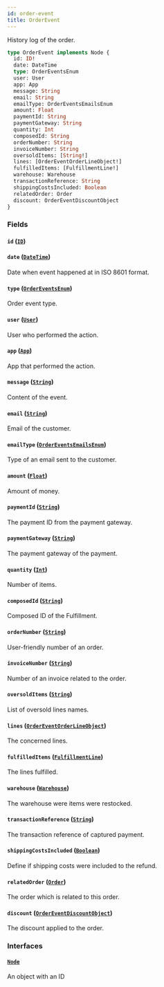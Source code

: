 ```yaml
---
id: order-event
title: OrderEvent
---
```


History log of the order.

```graphql
type OrderEvent implements Node {
  id: ID!
  date: DateTime
  type: OrderEventsEnum
  user: User
  app: App
  message: String
  email: String
  emailType: OrderEventsEmailsEnum
  amount: Float
  paymentId: String
  paymentGateway: String
  quantity: Int
  composedId: String
  orderNumber: String
  invoiceNumber: String
  oversoldItems: [String!]
  lines: [OrderEventOrderLineObject!]
  fulfilledItems: [FulfillmentLine!]
  warehouse: Warehouse
  transactionReference: String
  shippingCostsIncluded: Boolean
  relatedOrder: Order
  discount: OrderEventDiscountObject
}
```

### Fields

#### `id` ([`ID`](../../../developer/api-reference/scalars/id))

#### `date` ([`DateTime`](../../../developer/api-reference/scalars/date-time))

Date when event happened at in ISO 8601 format.

#### `type` ([`OrderEventsEnum`](../../../developer/api-reference/enums/order-events-enum))

Order event type.

#### `user` ([`User`](../../../developer/api-reference/objects/user))

User who performed the action.

#### `app` ([`App`](../../../developer/api-reference/objects/app))

App that performed the action.

#### `message` ([`String`](../../../developer/api-reference/scalars/string))

Content of the event.

#### `email` ([`String`](../../../developer/api-reference/scalars/string))

Email of the customer.

#### `emailType` ([`OrderEventsEmailsEnum`](../../../developer/api-reference/enums/order-events-emails-enum))

Type of an email sent to the customer.

#### `amount` ([`Float`](../../../developer/api-reference/scalars/float))

Amount of money.

#### `paymentId` ([`String`](../../../developer/api-reference/scalars/string))

The payment ID from the payment gateway.

#### `paymentGateway` ([`String`](../../../developer/api-reference/scalars/string))

The payment gateway of the payment.

#### `quantity` ([`Int`](../../../developer/api-reference/scalars/int))

Number of items.

#### `composedId` ([`String`](../../../developer/api-reference/scalars/string))

Composed ID of the Fulfillment.

#### `orderNumber` ([`String`](../../../developer/api-reference/scalars/string))

User-friendly number of an order.

#### `invoiceNumber` ([`String`](../../../developer/api-reference/scalars/string))

Number of an invoice related to the order.

#### `oversoldItems` ([`String`](../../../developer/api-reference/scalars/string))

List of oversold lines names.

#### `lines` ([`OrderEventOrderLineObject`](../../../developer/api-reference/objects/order-event-order-line-object))

The concerned lines.

#### `fulfilledItems` ([`FulfillmentLine`](../../../developer/api-reference/objects/fulfillment-line))

The lines fulfilled.

#### `warehouse` ([`Warehouse`](../../../developer/api-reference/objects/warehouse))

The warehouse were items were restocked.

#### `transactionReference` ([`String`](../../../developer/api-reference/scalars/string))

The transaction reference of captured payment.

#### `shippingCostsIncluded` ([`Boolean`](../../../developer/api-reference/scalars/boolean))

Define if shipping costs were included to the refund.

#### `relatedOrder` ([`Order`](../../../developer/api-reference/objects/order))

The order which is related to this order.

#### `discount` ([`OrderEventDiscountObject`](../../../developer/api-reference/objects/order-event-discount-object))

The discount applied to the order.

### Interfaces

#### [`Node`](../../../developer/api-reference/interfaces/node)

An object with an ID
